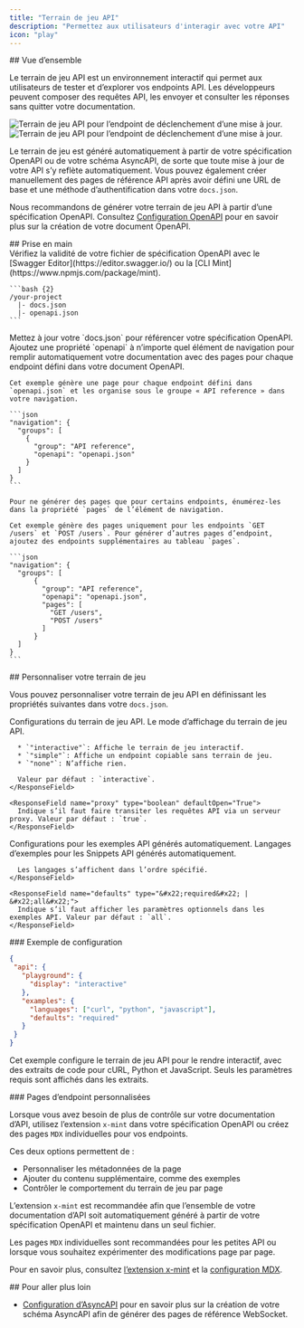 ```yaml
---
title: "Terrain de jeu API"
description: "Permettez aux utilisateurs d'interagir avec votre API"
icon: "play"
---
```


<div id="overview">
  ## Vue d’ensemble
</div>

Le terrain de jeu API est un environnement interactif qui permet aux utilisateurs de tester et d’explorer vos endpoints API. Les développeurs peuvent composer des requêtes API, les envoyer et consulter les réponses sans quitter votre documentation.

<Frame>
  <img src="/images/playground/API-playground-light.png" alt="Terrain de jeu API pour l’endpoint de déclenchement d’une mise à jour." className="block dark:hidden" />

  <img src="/images/playground/API-playground-dark.png" alt="Terrain de jeu API pour l’endpoint de déclenchement d’une mise à jour." className="hidden dark:block" />
</Frame>

Le terrain de jeu est généré automatiquement à partir de votre spécification OpenAPI ou de votre schéma AsyncAPI, de sorte que toute mise à jour de votre API s’y reflète automatiquement. Vous pouvez également créer manuellement des pages de référence API après avoir défini une URL de base et une méthode d’authentification dans votre `docs.json`.

Nous recommandons de générer votre terrain de jeu API à partir d’une spécification OpenAPI. Consultez [Configuration OpenAPI](/fr/api-playground/openapi-setup) pour en savoir plus sur la création de votre document OpenAPI.

<div id="getting-started">
  ## Prise en main
</div>

<Steps>
  <Step title="Ajoutez votre fichier de spécification OpenAPI.">
    <Info>
      Vérifiez la validité de votre fichier de spécification OpenAPI avec le [Swagger Editor](https://editor.swagger.io/) ou la [CLI Mint](https://www.npmjs.com/package/mint).
    </Info>

    ```bash {2}
    /your-project
      |- docs.json
      |- openapi.json
    ```
  </Step>

  <Step title="Configurez `docs.json`.">
    Mettez à jour votre `docs.json` pour référencer votre spécification OpenAPI. Ajoutez une propriété `openapi` à n’importe quel élément de navigation pour remplir automatiquement votre documentation avec des pages pour chaque endpoint défini dans votre document OpenAPI.

    Cet exemple génère une page pour chaque endpoint défini dans `openapi.json` et les organise sous le groupe « API reference » dans votre navigation.

    ```json
    "navigation": {
      "groups": [
        {
          "group": "API reference",
          "openapi": "openapi.json"
        }
      ]
    }
    ```

    Pour ne générer des pages que pour certains endpoints, énumérez-les dans la propriété `pages` de l’élément de navigation.

    Cet exemple génère des pages uniquement pour les endpoints `GET /users` et `POST /users`. Pour générer d’autres pages d’endpoint, ajoutez des endpoints supplémentaires au tableau `pages`.

    ```json
    "navigation": {
      "groups": [
          {
            "group": "API reference",
            "openapi": "openapi.json",
            "pages": [
              "GET /users",
              "POST /users"
            ]
          }
      ]
    }
    ```
  </Step>
</Steps>

<div id="customizing-your-playground">
  ## Personnaliser votre terrain de jeu
</div>

Vous pouvez personnaliser votre terrain de jeu API en définissant les propriétés suivantes dans votre `docs.json`.

<ResponseField name="playground" type="object">
  Configurations du terrain de jeu API.

  <Expandable title="playground" defaultOpen="True">
    <ResponseField name="display" type="&#x22;interactive&#x22; | &#x22;simple&#x22; | &#x22;none&#x22;">
      Le mode d’affichage du terrain de jeu API.

      * `"interactive"`: Affiche le terrain de jeu interactif.
      * `"simple"`: Affiche un endpoint copiable sans terrain de jeu.
      * `"none"`: N’affiche rien.

      Valeur par défaut : `interactive`.
    </ResponseField>

    <ResponseField name="proxy" type="boolean" defaultOpen="True">
      Indique s’il faut faire transiter les requêtes API via un serveur proxy. Valeur par défaut : `true`.
    </ResponseField>
  </Expandable>
</ResponseField>

<ResponseField name="examples" type="object">
  Configurations pour les exemples API générés automatiquement.

  <Expandable title="examples" defaultOpen="True">
    <ResponseField name="languages" type="array of string">
      Langages d’exemples pour les Snippets API générés automatiquement.

      Les langages s’affichent dans l’ordre spécifié.
    </ResponseField>

    <ResponseField name="defaults" type="&#x22;required&#x22; | &#x22;all&#x22;">
      Indique s’il faut afficher les paramètres optionnels dans les exemples API. Valeur par défaut : `all`.
    </ResponseField>
  </Expandable>
</ResponseField>

<div id="example-configuration">
  ### Exemple de configuration
</div>

```json
{
 "api": {
   "playground": {
     "display": "interactive"
   },
   "examples": {
     "languages": ["curl", "python", "javascript"],
     "defaults": "required"
   }
 }
}
```

Cet exemple configure le terrain de jeu API pour le rendre interactif, avec des extraits de code pour cURL, Python et JavaScript. Seuls les paramètres requis sont affichés dans les extraits.

<div id="custom-endpoint-pages">
  ### Pages d’endpoint personnalisées
</div>

Lorsque vous avez besoin de plus de contrôle sur votre documentation d’API, utilisez l’extension `x-mint` dans votre spécification OpenAPI ou créez des pages `MDX` individuelles pour vos endpoints.

Ces deux options permettent de :

* Personnaliser les métadonnées de la page
* Ajouter du contenu supplémentaire, comme des exemples
* Contrôler le comportement du terrain de jeu par page

L’extension `x-mint` est recommandée afin que l’ensemble de votre documentation d’API soit automatiquement généré à partir de votre spécification OpenAPI et maintenu dans un seul fichier.

Les pages `MDX` individuelles sont recommandées pour les petites API ou lorsque vous souhaitez expérimenter des modifications page par page.

Pour en savoir plus, consultez [l’extension x-mint](/fr/api-playground/openapi-setup#x-mint-extension) et la [configuration MDX](/fr/api-playground/mdx/configuration).

<div id="further-reading">
  ## Pour aller plus loin
</div>

* [Configuration d’AsyncAPI](/fr/api-playground/asyncapi/setup) pour en savoir plus sur la création de votre schéma AsyncAPI afin de générer des pages de référence WebSocket.
